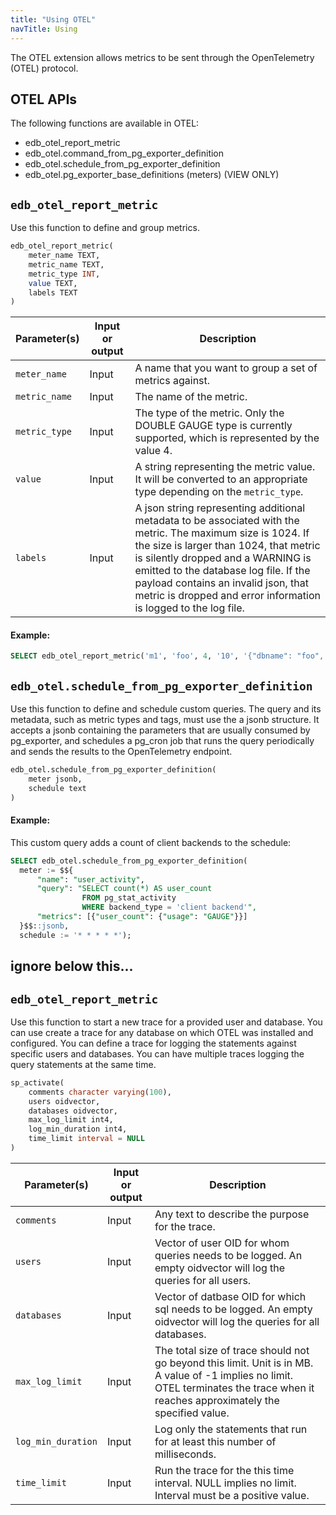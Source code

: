 ```yaml
---
title: "Using OTEL"
navTitle: Using
---
```


The OTEL extension allows metrics to be sent through the OpenTelemetry (OTEL) protocol.


## OTEL APIs

The following functions are available in OTEL:

- edb_otel_report_metric
- edb_otel.command_from_pg_exporter_definition
- edb_otel.schedule_from_pg_exporter_definition
- edb_otel.pg_exporter_base_definitions (meters) (VIEW ONLY)


## `edb_otel_report_metric`

Use this function to define and group metrics.

```sql
edb_otel_report_metric(
	meter_name TEXT, 
	metric_name TEXT, 
	metric_type INT, 
	value TEXT, 
	labels TEXT
)
```

| Parameter(s)       | Input or output | Description                                                                                                                                                                       |
|--------------------|-----------------|-----------------------------------------------------------------------------------------------------------------------------------------------------------------------------------|
| `meter_name`       | Input           | A name that you want to group a set of metrics against. |
| `metric_name`      | Input           | The name of the metric. |  
| `metric_type`      | Input           | The type of the metric. Only the DOUBLE GAUGE type is currently supported, which is represented by the value 4. |
| `value`            | Input           | A string representing the metric value. It will be converted to an appropriate type depending on the `metric_type`. |
| `labels`           | Input           | A json string representing additional metadata to be associated with the metric. The maximum size is 1024. If the size is larger than 1024, that metric is silently dropped and a WARNING is emitted to the database log file. If the payload contains an invalid json, that metric is dropped and error information is logged to the log file.| 


#### Example:

  ```sql
  SELECT edb_otel_report_metric('m1', 'foo', 4, '10', '{"dbname": "foo", "schemaname": "bar", "relname": "baz"}');
  ```

## `edb_otel.schedule_from_pg_exporter_definition`

Use this function to define and schedule custom queries.  The query and its metadata, such as metric types and tags, must use the a jsonb structure.  It accepts a jsonb containing the parameters that are usually consumed by pg_exporter, and schedules a pg_cron job that runs the query periodically and sends the results to the OpenTelemetry endpoint.


```sql
edb_otel.schedule_from_pg_exporter_definition(
    meter jsonb, 
    schedule text
)
```

#### Example:

This custom query  adds a count of client backends to the schedule:

  ```sql
  SELECT edb_otel.schedule_from_pg_exporter_definition(
    meter := $${
        "name": "user_activity",
        "query": "SELECT count(*) AS user_count
                  FROM pg_stat_activity
                  WHERE backend_type = 'client backend'",
        "metrics": [{"user_count": {"usage": "GAUGE"}}]
    }$$::jsonb,
	schedule := '* * * * *');
  ```




## ignore below this...
## `edb_otel_report_metric`

Use this function to start a new trace for a provided user and database.  You can use create a trace for any database on which OTEL was installed and configured.  You can define a trace for logging the statements against specific users and databases. You can have multiple traces logging the query statements at the same time. 

```sql
sp_activate(
	comments character varying(100), 
    users oidvector, 
    databases oidvector, 
    max_log_limit int4, 
    log_min_duration int4, 
    time_limit interval = NULL
)
```

| Parameter(s)       | Input or output | Description                                                                                                                                                                                                                                                   |
|--------------------|-----------------|-----------------------------------------------------------------------------------------------------------------------------------------------------------------------------------|
| `comments`         | Input           | Any text to describe the purpose for the trace. |
| `users`            | Input           | Vector of user OID for whom queries needs to be logged. An empty oidvector will log the queries for all users.|  
| `databases`        | Input           | Vector of datbase OID for which sql needs to be logged. An empty oidvector will log the queries for all databases. |
| `max_log_limit`    | Input           | The total size of trace should not go beyond this limit. Unit is in MB. A value of -1 implies no limit.  OTEL terminates the trace when it reaches approximately the specified value.|
| `log_min_duration` | Input           | Log only the statements that run for at least this number of milliseconds.|
| `time_limit`       | Input           | Run the trace for the this time interval. NULL implies no limit. Interval must be a positive value.| 

